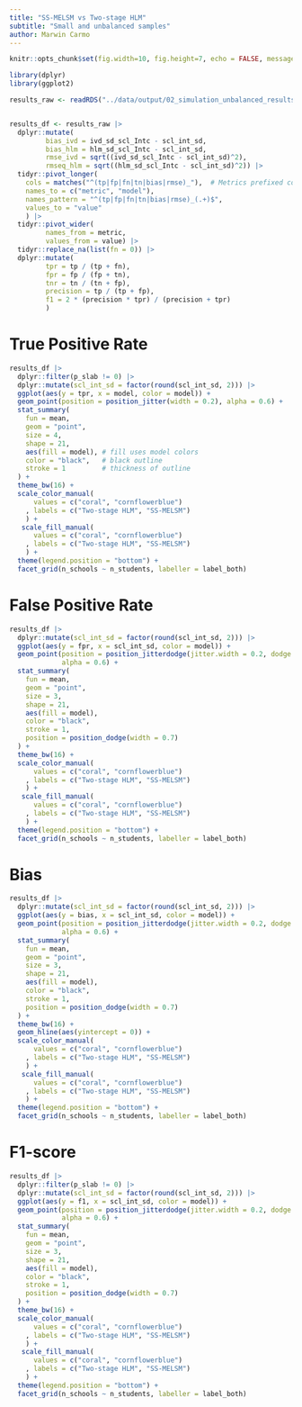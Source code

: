 ```yaml
---
title: "SS-MELSM vs Two-stage HLM"
subtitle: "Small and unbalanced samples"
author: Marwin Carmo
---
```


```r
knitr::opts_chunk$set(fig.width=10, fig.height=7, echo = FALSE, message = FALSE, warning = FALSE)
```

```r
library(dplyr)
library(ggplot2)
```

```r
results_raw <- readRDS("../data/output/02_simulation_unbalanced_results.rds")


results_df <- results_raw |>
  dplyr::mutate(
         bias_ivd = ivd_sd_scl_Intc - scl_int_sd,
         bias_hlm = hlm_sd_scl_Intc - scl_int_sd,
         rmse_ivd = sqrt((ivd_sd_scl_Intc - scl_int_sd)^2),
         rmseq_hlm = sqrt((hlm_sd_scl_Intc - scl_int_sd)^2)) |>
  tidyr::pivot_longer(
    cols = matches("^(tp|fp|fn|tn|bias|rmse)_"),  # Metrics prefixed columns
    names_to = c("metric", "model"),
    names_pattern = "^(tp|fp|fn|tn|bias|rmse)_(.+)$",
    values_to = "value"
    ) |>
  tidyr::pivot_wider(
         names_from = metric,
         values_from = value) |>
  tidyr::replace_na(list(fn = 0)) |>
  dplyr::mutate(
         tpr = tp / (tp + fn),
         fpr = fp / (fp + tn),
         tnr = tn / (tn + fp),
         precision = tp / (tp + fp),
         f1 = 2 * (precision * tpr) / (precision + tpr)
         )
```

# True Positive Rate

```r
results_df |>
  dplyr::filter(p_slab != 0) |>
  dplyr::mutate(scl_int_sd = factor(round(scl_int_sd, 2))) |>
  ggplot(aes(y = tpr, x = model, color = model)) +
  geom_point(position = position_jitter(width = 0.2), alpha = 0.6) +
  stat_summary(
    fun = mean,
    geom = "point",
    size = 4,
    shape = 21,
    aes(fill = model), # fill uses model colors
    color = "black",   # black outline
    stroke = 1         # thickness of outline
  ) +
  theme_bw(16) +
  scale_color_manual(
      values = c("coral", "cornflowerblue")
    , labels = c("Two-stage HLM", "SS-MELSM")
    ) +
   scale_fill_manual(
      values = c("coral", "cornflowerblue")
    , labels = c("Two-stage HLM", "SS-MELSM")
    ) +
  theme(legend.position = "bottom") +
  facet_grid(n_schools ~ n_students, labeller = label_both)
```

# False Positive Rate

```r
results_df |>
  dplyr::mutate(scl_int_sd = factor(round(scl_int_sd, 2))) |>
  ggplot(aes(y = fpr, x = scl_int_sd, color = model)) +
  geom_point(position = position_jitterdodge(jitter.width = 0.2, dodge.width = 0.7),
             alpha = 0.6) +
  stat_summary(
    fun = mean,
    geom = "point",
    size = 3,
    shape = 21,
    aes(fill = model), 
    color = "black", 
    stroke = 1,
    position = position_dodge(width = 0.7)
  ) +
  theme_bw(16) +
  scale_color_manual(
      values = c("coral", "cornflowerblue")
    , labels = c("Two-stage HLM", "SS-MELSM")
    ) +
   scale_fill_manual(
      values = c("coral", "cornflowerblue")
    , labels = c("Two-stage HLM", "SS-MELSM")
    ) +
  theme(legend.position = "bottom") +
  facet_grid(n_schools ~ n_students, labeller = label_both)
```

# Bias

```r
results_df |>
  dplyr::mutate(scl_int_sd = factor(round(scl_int_sd, 2))) |>
  ggplot(aes(y = bias, x = scl_int_sd, color = model)) +
  geom_point(position = position_jitterdodge(jitter.width = 0.2, dodge.width = 0.7),
             alpha = 0.6) +
  stat_summary(
    fun = mean,
    geom = "point",
    size = 3,
    shape = 21,
    aes(fill = model), 
    color = "black", 
    stroke = 1,
    position = position_dodge(width = 0.7)
  ) +
  theme_bw(16) +
  geom_hline(aes(yintercept = 0)) +
  scale_color_manual(
      values = c("coral", "cornflowerblue")
    , labels = c("Two-stage HLM", "SS-MELSM")
    ) +
   scale_fill_manual(
      values = c("coral", "cornflowerblue")
    , labels = c("Two-stage HLM", "SS-MELSM")
    ) +
  theme(legend.position = "bottom") +
  facet_grid(n_schools ~ n_students, labeller = label_both)
```

# F1-score

```r
results_df |>
  dplyr::filter(p_slab != 0) |>
  dplyr::mutate(scl_int_sd = factor(round(scl_int_sd, 2))) |>
  ggplot(aes(y = f1, x = scl_int_sd, color = model)) +
  geom_point(position = position_jitterdodge(jitter.width = 0.2, dodge.width = 0.7),
             alpha = 0.6) +
  stat_summary(
    fun = mean,
    geom = "point",
    size = 3,
    shape = 21,
    aes(fill = model), 
    color = "black", 
    stroke = 1,
    position = position_dodge(width = 0.7)
  ) +
  theme_bw(16) +
  scale_color_manual(
      values = c("coral", "cornflowerblue")
    , labels = c("Two-stage HLM", "SS-MELSM")
    ) +
   scale_fill_manual(
      values = c("coral", "cornflowerblue")
    , labels = c("Two-stage HLM", "SS-MELSM")
    ) +
  theme(legend.position = "bottom") +
  facet_grid(n_schools ~ n_students, labeller = label_both)
```
